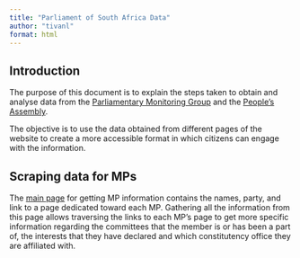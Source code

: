 ```yaml
---
title: "Parliament of South Africa Data"
author: "tivanl"
format: html
---
```


## Introduction

The purpose of this document is to explain the steps taken to obtain and analyse data from the [Parliamentary Monitoring Group](https://pmg.org.za/) and the [People's Assembly](https://www.pa.org.za/). 

The objective is to use the data obtained from different pages of the website to create a more accessible format in which citizens can engage with the information. 

## Scraping data for MPs

The [main page](https://pmg.org.za/members/) for getting MP information contains the names, party, and link to a page dedicated toward each MP. Gathering all the information from this page allows traversing the links to each MP's page to get more specific information regarding the committees that the member is or has been a part of, the interests that they have declared and which constitutency office they are affiliated with. 


